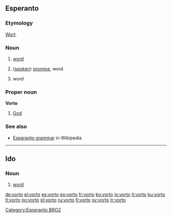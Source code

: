 ==Esperanto==

===Etymology===
{{G.|eo}} [[Wort]].

===Noun===
{{eo-noun}}

# {{linguistics|lang=eo}} [[word]]
# ([[spoken]]) [[promise]], word
# {{computing|lang=eo}} word

===Proper noun===
'''Vorto'''

# {{theology|lang=eo}} [[God]]

===See also===
*[[w:Esperanto grammar|Esperanto grammar]] in Wikipedia

[[Category:Esperanto BRO2]]

----

==Ido==

===Noun===
{{infl|io|noun}}

# [[word]]

[[de:vorto]]
[[el:vorto]]
[[es:vorto]]
[[eo:vorto]]
[[fr:vorto]]
[[ko:vorto]]
[[io:vorto]]
[[it:vorto]]
[[ku:vorto]]
[[lt:vorto]]
[[no:vorto]]
[[pl:vorto]]
[[ru:vorto]]
[[fi:vorto]]
[[sv:vorto]]
[[tr:vorto]]